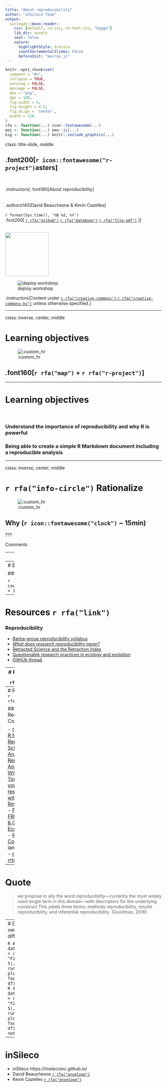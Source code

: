 ```yaml
---
title: "About reproducibility"
author: "inSileco Team"
output:
  xaringan::moon_reader:
    css: [default, rd.css, rd-font.css, "hygge"]
    lib_dir: assets
    seal: false
    nature:
      highlightStyle: dracula
      countIncrementalSlides: false
      beforeInit: "macros.js"
---
```



```r
knitr::opts_chunk$set(
  comment = "#>",
  collapse = TRUE,
  warning = FALSE,
  message = FALSE,
  dev = "png",
  dpi = 108,
  fig.width = 6,
  fig.height = 4.5,
  fig.align = 'center',
  width = 120
)
rfa <- function(...) icon::fontawesome(...)
emj <- function(...) emo::ji(...)
kig <- function(...) knitr::include_graphics(...)
```



class: title-slide, middle


## .font200[`r icon::fontawesome("r-project")`asters]

<br>

.instructors[
  .font180[About reproducibility]
  <br><br><br>
  .authors140[David Beauchesne & Kevin Cazelles]
  <br><br>
  `r format(Sys.time(), '%B %d, %Y')`
  <br>
  .font200[
  [`r rfa("github")`](https://github.com/inSilecoInc)
  [`r rfa("database")`](link_to_data)
  [`r rfa("file-pdf")`](link_to_pdf_version)
  ]
]

<br>
<img src="img/logoW.png" width="140px"></img>

![deploy workshop](https://github.com/inSilecoInc/workshop_reproducibility/workflows/deploy%20workshop/badge.svg)

.instructors[Content under [`r rfa("creative-commons")` `r rfa("creative-commons-by")`](https://creativecommons.org/licenses/by/4.0/) unless otherwise specified.]




---

class: inverse, center, middle

# Learning objectives

![:custom_hr]()

## .font160[`r rfa("map")`  + `r rfa("r-project")`]


---

# Learning objectives

<br>

### Understand the importance of reproducibility and why R is powerful 

### Being able to create a simple R Markdown document including a reproducible analysis 



---

class: inverse, center, middle

# `r rfa("info-circle")` Rationalize

![:custom_hr]()

## Why (`r icon::fontawesome("clock")` ~ 15min)


???

Comments


---
# Plot

```R
plot(1,1)
```


---
# Exercice 

### Description

```r
countdown::countdown(minutes = 15, seconds = 0)
```


---
# Resources `r rfa("link")`

### Reproducibility

- [Barba-group reproducibility syllabus](https://medium.com/hackernoon/barba-group-reproducibility-syllabus-e3757ee635cf#.h603izuwo)
- [*What does research reproducibility mean?*](https://stm.sciencemag.org/content/8/341/341ps12.full)
- [Retracted Science and the Retraction Index](https://www.ncbi.nlm.nih.gov/pmc/articles/PMC3187237/)
- [Questionable research practices in ecology and evolution](https://journals.plos.org/plosone/article?id=10.1371/journal.pone.0200303)
- [GitHUb thread](https://github.com/ReScience/ReScience-article/issues/5)

---
# Resources `r rfa("link")`

### OSF

- [COS: Strategic Plan, v2.0](https://docs.google.com/document/d/1sqz3appQ73vqa6fP1Gy8KK8HZpotoSGaiJC1XQuvREI/edit)
- [50 cancer studies](https://www.sciencemag.org/news/2018/07/plan-replicate-50-high-impact-cancer-papers-shrinks-just-18)
- [Reproducibility Project: Cancer Biology](https://elifesciences.org/collections/9b1e83d1/reproducibility-project-cancer-biology)


---
# Resources `r rfa("link")`

### Research Compendium 

- [rOpenSci](https://ropensci.org/)
- [R for Reproducible Scientific Analysis](https://swcarpentry.github.io/r-novice-gapminder/)
- [Reproducible Analysis With R](https://nceas.github.io/sasap-training/materials/reproducible_research_in_r_fairbanks/)
- [Touchdown your research with Rmarkdown](https://insileco.github.io/ResearchDown/#1)
- [Formation FRB-Cesab & GDR EcoStat (fr)](https://frbcesab.github.io/datatoolbox/index.html#1)
- [Research Compendium](https://research-compendium.science/) landing page
- [rrrpkg](https://github.com/ropensci/rrrpkg)
- [rrtools](https://github.com/benmarwick/rrtools)




---
# Quote


> we propose to ally the word reproducibility—currently the most widely used
> single term in this domain—with descriptors for the underlying construct This
> yields three terms: methods reproducibility, results reproducibility, and
> inferential reproducibility. (Goodman, 2016)
 

---
# Different R version different results


```R
# R 3.6
df <- data.frame(fact = rep(c("F1", "F2"), each = 5), val = runif(10))
plot(val ~ fact, data = df)   # works 
# R 4.0
df <- data.frame(fact = rep(c("F1", "F2"), each = 5), val = runif(10))
plot(val ~ fact, data = df)   # does not work
```



---
# inSileco

<!-- LAST SLIDE -->

- inSileco https://insilecoinc.github.io/
- David Beauchesne [`r rfa("envelope")`](mailto:david.beauchesne@hotmail.com)
- Kevin Cazelles [`r rfa("envelope")`](mailto:kevin.cazelles@gmail.com)

